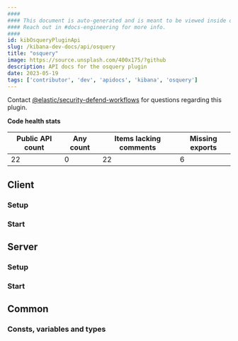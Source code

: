 ```yaml
---
####
#### This document is auto-generated and is meant to be viewed inside our experimental, new docs system.
#### Reach out in #docs-engineering for more info.
####
id: kibOsqueryPluginApi
slug: /kibana-dev-docs/api/osquery
title: "osquery"
image: https://source.unsplash.com/400x175/?github
description: API docs for the osquery plugin
date: 2023-05-19
tags: ['contributor', 'dev', 'apidocs', 'kibana', 'osquery']
---
```




Contact [@elastic/security-defend-workflows](https://github.com/orgs/elastic/teams/security-defend-workflows) for questions regarding this plugin.

**Code health stats**

| Public API count  | Any count | Items lacking comments | Missing exports |
|-------------------|-----------|------------------------|-----------------|
| 22 | 0 | 22 | 6 |

## Client

### Setup
<DocDefinitionList data={[osqueryObj.client.setup]}/>

### Start
<DocDefinitionList data={[osqueryObj.client.start]}/>

## Server

### Setup
<DocDefinitionList data={[osqueryObj.server.setup]}/>

### Start
<DocDefinitionList data={[osqueryObj.server.start]}/>

## Common

### Consts, variables and types
<DocDefinitionList data={osqueryObj.common.misc}/>

